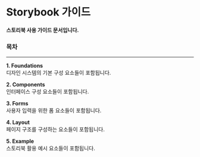 
<Meta title="가이드" />

# Storybook 가이드

#### 스토리북 사용 가이드 문서입니다.

### 목차

---

**1. Foundations**\
디자인 시스템의 기본 구성 요소들이 포함됩니다.

**2. Components**\
인터페이스 구성 요소들이 포함됩니다.

**3. Forms**\
사용자 입력을 위한 폼 요소들이 포함됩니다.

**4. Layout**\
페이지 구조를 구성하는 요소들이 포함됩니다.

**5. Example**\
스토리북 활용 예시 요소들이 포함됩니다.
